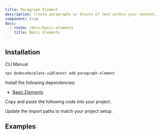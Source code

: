 ```yaml
---
title: Paragraph Element
description: Create paragraphs or blocks of text within your content.
component: true
docs:
  - route: /docs/basic-elements
    title: Basic Elements
---
```


<ComponentPreview name="playground-demo" id="basicnodes" />

## Installation

<Tabs defaultValue="cli">

<TabsList>
<TabsTrigger value="cli">CLI</TabsTrigger>
<TabsTrigger value="manual">Manual</TabsTrigger>
</TabsList>
<TabsContent value="cli">

```bash
npx @udecode/plate-ui@latest add paragraph-element
```

</TabsContent>

<TabsContent value="manual">

<Steps>

<Step>

Install the following dependencies:

- [Basic Elements](/docs/basic-elements)

</Step>

<Step>

Copy and paste the following code into your project.

</Step>

<ComponentSource name="paragraph-element" />

<Step>

Update the import paths to match your project setup.

</Step>

</Steps>

</TabsContent>

</Tabs>

## Examples

<ComponentSource src="../../templates/plate-playground-template/src/lib/plate/plate-plugins.ts" />
